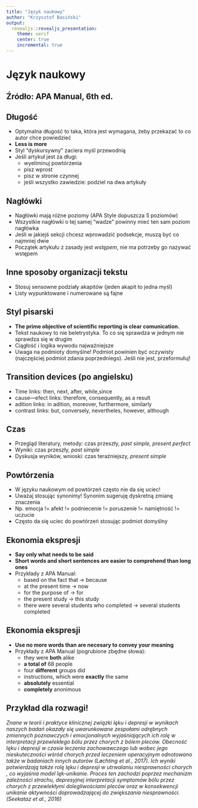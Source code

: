 ```yaml
---
title: "Język naukowy"
author: "Krzysztof Basiński"
output:
  revealjs::revealjs_presentation:
    theme: serif
    center: true
    incremental: true
---
```


# Język naukowy

## Źródło: APA Manual, 6th ed.

## Długość

- Optymalna długość to taka, która jest wymagana, żeby przekazać to co autor chce powiedzieć
- **Less is more**
- Styl "dyskursywny" zaciera myśl przewodnią
- Jeśli artykuł jest za długi:
    + wyeliminuj powtórzenia
    + pisz wprost
    + pisz w stronie czynnej
    + jeśli wszystko zawiedzie: podziel na dwa artykuły

## Nagłówki

- Nagłówki mają różne poziomy (APA Style dopuszcza 5 poziomów)
- Wszystkie nagłówki o tej samej "wadze" powinny mieć ten sam poziom nagłówka
- Jeśli w jakiejś sekcji chcesz wprowadzić podsekcje, muszą być co najmniej dwie
- Początek artykułu z zasady jest *wstępem*, nie ma potrzeby go nazywać wstępem

## Inne sposoby organizacji tekstu

- Stosuj sensowne podziały akapitów (jeden akapit to jedna myśl)
- Listy wypunktowane i numerowane są fajne

## Styl pisarski

- **The prime objective of scientific reporting is clear comunication.**
- Tekst naukowy to nie beletrystyka. To co się sprawdza w jednym nie sprawdza się w drugim
- Ciągłość i logika wywodu najważniejsze
- Uwaga na podmioty domyślne! Podmiot powinien być oczywisty (najczęściej podmiot zdania poprzedniego). Jeśli nie jest, przeformułuj!

## Transition devices (po angielsku)

- Time links: then, next, after, while,since
- cause—efect links: therefore, consequently, as a result
- adition links: in adition, moreover, furthermore, similarly
- contrast links: but, conversely, nevertheles, however, although

## Czas

- Przegląd literatury, metody: czas przeszły, *past simple, present perfect*
- Wyniki: czas przeszły, *past simple*
- Dyskusja wyników, wnioski: czas teraźniejszy, *present simple*

## Powtórzenia

- W języku naukowym od powtórzeń często nie da się uciec!
- Uważaj stosując synonimy! Synonim sugeruję dyskretną zmianę znaczenia
- Np. emocja != afekt != podniecenie != poruszenie != namiętność != uczucie
- Często da się uciec do powtórzeń stosując podmiot domyślny

## Ekonomia ekspresji

- **Say only what needs to be said**
- **Short words and short sentences are easier to comprehend than long ones**
- Przykłady z APA Manual:
    + based on the fact that -> because
    + at the present time -> now
    + for the purpose of -> for
    + the present study -> this study
    + there were several students who completed -> several students completed

## Ekonomia ekspresji

- **Use no more words than are necesary to convey your meaning**
- Przykłady z APA Manual (pogrubione zbędne słowa):
    - they were **both** alike
    - **a total of** 68 people
    - four **different** groups did
    - instructions, which were **exactly** the same
    - **absolutely** essential
    - **completely** anonimous


## Przykład dla rozwagi!

*Znane w teorii i praktyce klinicznej związki lęku i depresji  w  wynikach  naszych badań okazały się uwarunkowane zespołami odrębnych zmiennych  poznawczych i emocjonalnych wyjaśniających ich rolę w interpretacji przewlekłego bólu przez chorych z bólem pleców.  Obecność lęku i depresji  w czasie leczenia  zachowawczego lub wobec jego nieskuteczności wśród chorych  przed leczeniem operacyjnym odnotowano także w badaniach innych autorów (Løchting et al., 2017). Ich wyniki potwierdzają także rolę lęku i depresji w utrwalaniu   niesprawności chorych , co wyjaśnia model lęk-unikanie. Proces ten  zachodzi poprzez mechanizm zależności strachu, depresyjnej interpretacji symptomów bólu  przez chorych z przewlekłymi dolegliwościami pleców oraz w konsekwencji unikanie aktywności  doprowadzającej  do zwiększania niesprawności. (Seekataz et al., 2016)*
